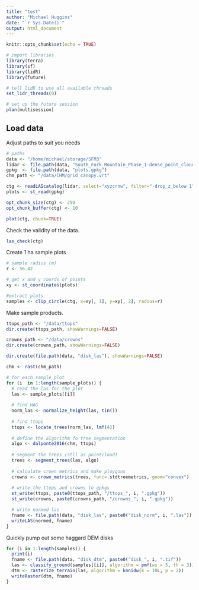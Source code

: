 ```yaml
---
title: "test"
author: "Michael Huggins"
date: "`r Sys.Date()`"
output: html_document
---
```


```r
knitr::opts_chunk$set(echo = TRUE)

# import libraries
library(terra)
library(sf)
library(lidR)
library(future)

# tell lidR to use all available threads
set_lidr_threads(0)

# set up the future session
plan(multisession)

```

## Load data

Adjust paths to suit you needs 

```r
# paths
data <- "/home/michael/storage/SFM3"
lidar <- file.path(data, "South_Fork_Mountain_Phase_1-dense_point_cloud.copc.laz")
gpkg  <- file.path(data, "plots.gpkg")
chm_path <- "/data/CHM/grid_canopy.vrt"

ctg <- readLAScatalog(lidar, select="xyzcrnw", filter="-drop_z_below 1")
plots <- st_read(gpkg)

opt_chunk_size(ctg) <- 250
opt_chunk_buffer(ctg) <- 10

plot(ctg, chunk=TRUE)

```

Check the validity of the data.

```r
las_check(ctg)
```

Create 1 ha sample plots

``` r
# sample radius (m)
r <- 56.42

# get x and y coords of points
xy <- st_coordinates(plots)

#extract plots
samples <- clip_circle(ctg, x=xy[, 1], y=xy[, 2], radius=r)

```



Make sample products.

```r

ttops_path <- "/data/ttops"
dir.create(ttops_path, showWarnings=FALSE)

crowns_path <- "/data/crowns"
dir.create(crowns_path, showWarnings=FALSE)

dir.create(file.path(data, "disk_las"), showWarnings=FALSE)

chm <- rast(chm_path)

# for each sample plot
for (i  in 1:length(sample_plots)) {
  # read the las for the plot
  las <- sample_plots[[i]]
  
  # find HAG  
  norm_las <- normalize_height(las, tin())
  
  # find ttops
  ttops <- locate_trees(norm_las, lmf(4))
  
  # define the algorithm fo tree segmentation
  algo <- dalponte2016(chm, ttops)
  
  # segment the trees (stll as pointcloud)
  trees <- segment_trees(las, algo)
  
  # calculate crown metrics and make ploygons
  crowns <- crown_metrics(trees, func=.stdtreemetrics, geom="convex")
  
  # write the ttops and crowns to gpkgs
  st_write(ttops, paste0(ttops_path, "/ttops_", i, ".gpkg"))
  st_write(crowns, paste0(crowns_path, "/crowns_", i, ".gpkg"))

  # write normed las
  fname <- file.path(data, "disk_las", paste0("disk_norm", i, ".las"))
  writeLAS(normed, fname)
}


```



Quickly pump out some haggard DEM disks
```r
for (i in 1:length(samples)) {
  print(i)
  fname <- file.path(data, "disk_dtm", paste0("disk_", i, ".tif"))
  las <- classify_ground(samples[[i]], algorithm = pmf(ws = 5, th = 3))
  dtm <- rasterize_terrain(las, algorithm = knnidw(k = 10L, p = 2))
  writeRaster(dtm, fname)
}



```